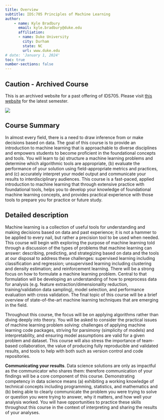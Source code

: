 ```yaml
---
title: Overview
subtitle: IDS:705 Principles of Machine Learning
author:
    - name: Kyle Bradbury
      email: kyle.bradbury@duke.edu
      affiliation: 
      - name: Duke University
        city: Durham
        state: NC
        url: www.duke.edu
# date: 'January 1, 2024'
toc: true
number-sections: false
---
```


::: {.callout-warning}
## Caution - Archived Course

This is an archived website for a past offering of IDS705. Please visit [this website](https://kylebradbury.github.io/ids705/) for the latest semester.
:::

![](img/decision-boundaries.png)

## Course Summary

In almost every field, there is a need to draw inference from or make decisions based on data. The goal of this course is to provide an introduction to machine learning that is approachable to diverse disciplines and empowers students to become proficient in the foundational concepts and tools. You will learn to (a) structure a machine learning problems and determine which algorithmic tools are appropriate, (b) evaluate the performance of your solution using field-appropriate metrics and practices, and (c) accurately interpret your model output and communicate your results to interdisciplinary audiences. This course is a fast-paced, applied introduction to machine learning that through extensive practice with foundational tools, helps you to develop your knowledge of foundational machine learning concepts, and provides practical experience with those tools to prepare you for practice or future study.

## Detailed description

Machine learning is a collection of useful tools for understanding and making decisions based on data and past experience; it is not a hammer to be applied to every nail, but rather a precision tool to be used when needed. This course will begin with exploring the purpose of machine learning told through a discussion of the types of problems that machine learning can answer: describing, predicting, and strategizing based on data and the tools at our disposal to address these challenges: supervised learning including classification and regression; unsupervised learning including clustering and density estimation; and reinforcement learning. There will be a strong focus on how to formulate a machine learning problem. Central to that formulation will be developing an understanding of how to preprocess data for analysis (e.g. feature extraction/dimensionality reduction, training/validation data sampling), model selection, and performance evaluation with cross validation. The final topic of this course will be a brief overview of state-of-the-art machine learning techniques that are emerging in the field.

Throughout this course, the focus will be on applying algorithms rather than diving deeply into theory. You will be asked to consider the practical issues of machine learning problem solving: challenges of applying machine learning code packages, striving for parsimony (simplicity of models) and interpretability, and ensuring model assumptions are valid for a given problem and dataset. This course will also stress the importance of team-based collaboration, the value of producing fully reproducible and validated results, and tools to help with both such as version control and code repositories.

**Communicating your results**. Data science solutions are only as impactful as the communicator who shares them: therefore communication of your findings will be a core component of this course. Demonstrating competency in data science means (a) exhibiting a working knowledge of technical concepts including programming, statistics, and mathematics and (b) being able to clearly communicate the problem you were trying to solve or question you were trying to answer, why it matters, and how well your analysis worked. You will have opportunities to practice these skills throughout this course in the context of interpreting and sharing the results of your analyses.
